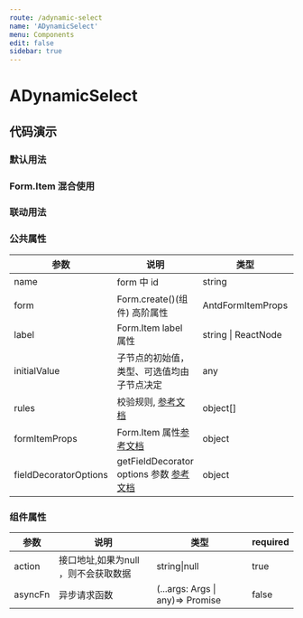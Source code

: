 ```yaml
---
route: /adynamic-select
name: 'ADynamicSelect'
menu: Components
edit: false
sidebar: true
---
```






# ADynamicSelect

## 代码演示

### 默认用法

<JackBox tsCode={Demo1CodeTsx} demoName="基本用法">
  <Demo1 />
</JackBox>

### Form.Item 混合使用

<JackBox tsCode={Demo2CodeTsx} demoName="基本用法">
  <Demo2 />
</JackBox>

### 联动用法

<JackBox tsCode={Demo3CodeTsx} demoName="基本用法">
  <Demo3 />
</JackBox>

### 公共属性

| 参数 | 说明 | 类型 | required |
| --- | --- | --- | --- |
| name | form 中 id | string | true |
| form | Form.create()(组件) 高阶属性 | AntdFormItemProps | true |
| label | Form.Item label 属性 | string \| ReactNode | false |
| initialValue | 子节点的初始值，类型、可选值均由子节点决定 | any | false |
| rules | 校验规则, [参考文档](https://ant.design/components/form-cn/#%E6%A0%A1%E9%AA%8C%E8%A7%84%E5%88%99) | object[] | false |
| formItemProps | Form.Item 属性[参考文档](https://ant.design/components/form-cn/#Form.Item) | object | false |
| fieldDecoratorOptions | getFieldDecorator options 参数 [参考文档](https://ant.design/components/form-cn/#getFieldDecorator(id,-options)-%E5%8F%82%E6%95%B0>>) | object | false |

### 组件属性

| 参数    | 说明         | 类型           | required       |
| ------- | ------------ | -------------- | -------------- |
| action  | 接口地址,如果为null ，则不会获取数据     | string\|null   | true           |
| asyncFn | 异步请求函数 | (...args: Args \| any)=> Promise | false |

